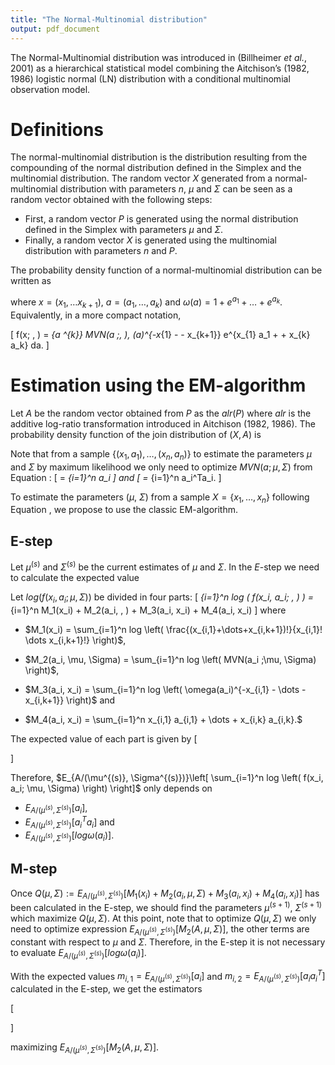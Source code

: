 ```yaml
---
title: "The Normal-Multinomial distribution"
output: pdf_document
---
```


The Normal-Multinomial distribution was introduced in (Billheimer _et al._, 2001) as a hierarchical statistical model combining the Aitchison's (1982, 1986) logistic normal (LN) distribution with a conditional multinomial observation model.

# Definitions

The normal-multinomial distribution is the distribution resulting from the compounding of the normal distribution defined in the Simplex and the multinomial distribution. The random vector $X$ generated from a normal-multinomial distribution with parameters $n$, $\mu$ and $\Sigma$ can be seen as a random vector obtained with the following steps:

* First, a random vector $P$ is generated using the normal distribution defined in the Simplex with parameters $\mu$ and $\Sigma$.
* Finally, a random vector $X$ is generated using the multinomial distribution with parameters $n$ and $P$.

The probability density function of a normal-multinomial distribution can be written as

\begin{equation}
f(x; \mu, \Sigma) = \int_{a \in \mathbb{R}^{k}} MVN(a ;\mu, \Sigma) \frac{(x_{1}+\dots+x_{k+1})!}{x_{1}! \dots x_{k+1}!} (\frac{1}{\omega(a)})^{x_{k+1}}\prod_{\ell=1}^k (\frac{e^{a_\ell}}{\omega(a)})^{x_{\ell}} da,
\label{eq:pdf}
\end{equation}

where $x =(x_{1}, \dots x_{k+1})$, $a = (a_1, \dots, a_k)$ and $\omega(a) = 1 + e^{a_1} + \dots + e^{a_k}$. Equivalently, in a more compact notation,

\[
f(x; \mu, \Sigma) = \frac{(x_{1}+\dots+x_{k+1})!}{x_{1}! \dots x_{k+1}!} \int_{a \in \mathbb{R}^{k}} MVN(a ;\mu, \Sigma)\, \omega(a)^{-x_{1} - \dots - x_{k+1}} e^{x_{1} a_1 + \dots + x_{k} a_k} da.
\]

# Estimation using the EM-algorithm

Let $A$ be the random vector obtained from $P$ as the $alr(P)$ where $alr$ is the additive log-ratio transformation introduced in Aitchison (1982, 1986). The probability density function of the join distribution of $(X,A)$ is 

\begin{equation}
f(x, a; \mu, \Sigma) = \frac{(x_{1}+\dots+x_{k+1})!}{x_{1}! \dots x_{k+1}!} MVN(a ;\mu, \Sigma)\, \omega(a)^{-x_{1} - \dots - x_{k+1}} e^{x_{1} a_{1} + \dots + x_{k} a_{k}}.
\label{eq:join}
\end{equation}

Note that from a sample $\{(x_1,a_1), \dots, (x_n,a_n)\}$ to estimate the parameters $\mu$ and $\Sigma$ by maximum likelihood we only need to optimize $MVN(a ;\mu, \Sigma)$ from Equation \ref{eq:join}:
\[
\hat{\mu} = \frac{1}{n} \sum_{i=1}^n a_i
\]
and
\[
\hat{\Sigma} = \frac{1}{n-1} \sum_{i=1}^n a_i^Ta_i.
\]

To estimate the parameters ($\mu$, $\Sigma$) from a sample $X = \{x_1, \dots, x_n\}$ following Equation \ref{eq:pdf}, we propose to use the classic EM-algorithm.

## E-step

Let $\mu^{(s)}$ and $\Sigma^{(s)}$ be the current estimates of $\mu$ and $\Sigma$. In the $E$-step we need to calculate the expected value

\begin{equation}
E_{A | (\mu^{(s)}, \Sigma^{(s)})}\left[ \sum_{i=1}^n log \left( f(x_i, a_i; \mu, \Sigma) \right) \right].
\label{eq:estep}
\end{equation}

Let $log \left( f(x_i, a_i; \mu, \Sigma) \right)$ be divided in four parts:
\[
\sum_{i=1}^n log \left( f(x_i, a_i; \mu, \Sigma) \right) = \sum_{i=1}^n M_1(x_i) + M_2(a_i, \mu, \Sigma) + M_3(a_i, x_i) + M_4(a_i, x_i)
\]
where

* $M_1(x_i) = \sum_{i=1}^n log \left( \frac{(x_{i,1}+\dots+x_{i,k+1})!}{x_{i,1}! \dots x_{i,k+1}!} \right)$,

* $M_2(a_i, \mu, \Sigma) = \sum_{i=1}^n log \left(  MVN(a_i ;\mu, \Sigma) \right)$,

* $M_3(a_i, x_i) = \sum_{i=1}^n log \left( \omega(a_i)^{-x_{i,1} - \dots - x_{i,k+1}} \right)$ and

* $M_4(a_i, x_i) = \sum_{i=1}^n x_{i,1} a_{i,1} + \dots + x_{i,k} a_{i,k}.$

The expected value of each part is given by
\[
\begin{array}{rcl}
E_{A/(\mu^{(s)}, \Sigma^{(s)})}\left[ M_1(x_i) \right] &=& M_1(x_i), \\ \\
E_{A/(\mu^{(s)}, \Sigma^{(s)})}\left[ M_2(a_i, \mu, \Sigma) \right] &=&  E_{A/(\mu^{(s)}, \Sigma^{(s)})}\left[ -\frac{n}{2}|\Sigma| -\frac{1}{2} tr(\Sigma^{-1} \sum_{i=1}^n a_i^T a_i)  -\frac{n}{2} \mu' \Sigma^{-1}\mu +  \mu' \Sigma^{-1} \sum_{i=1}^n a_i   \right] = \\ \\
&=& -\frac{n}{2}|\Sigma| -\frac{1}{2} tr(\Sigma^{-1} \sum_{i=1}^n E_{A/(\mu^{(s)}, \Sigma^{(s)})}\left[a_i^T a_i \right])  -\frac{n}{2} \mu' \Sigma^{-1}\mu +  \mu' \Sigma^{-1} \sum_{i=1}^n E_{A/(\mu^{(s)}, \Sigma^{(s)})}\left[a_i\right] \\ \\
E_{A/(\mu^{(s)}, \Sigma^{(s)})}\left[ M_3(a_i, x_i) \right] &=& \sum_{i=1}^n -(x_{i,1} + \dots + x_{i,k+1}) E_{A/(\mu^{(s)}, \Sigma^{(s)})}\left[ log \omega(a_i) \right] \\ \\
E_{A/(\mu^{(s)}, \Sigma^{(s)})}\left[ M_4(a_i, x_i) \right] &=& \sum_{i=1}^n (x_{i,1}, \dots, x_{i,k})^T E_{A/(\mu^{(s)}, \Sigma^{(s)})}\left[ a_i \right].
\end{array}
\]

Therefore, $E_{A/(\mu^{(s)}, \Sigma^{(s)})}\left[ \sum_{i=1}^n log \left( f(x_i, a_i; \mu, \Sigma) \right) \right]$ only depends on 

* $E_{A/(\mu^{(s)}, \Sigma^{(s)})}\left[ a_i \right]$, 
* $E_{A/(\mu^{(s)}, \Sigma^{(s)})}\left[a_i^T a_i \right]$ and 
* $E_{A/(\mu^{(s)}, \Sigma^{(s)})}\left[ log \omega(a_i) \right]$.

## M-step

Once $Q(\mu, \Sigma) := E_{A/(\mu^{(s)}, \Sigma^{(s)})}\left[ M_1(x_i) + M_2(a_i, \mu, \Sigma) + M_3(a_i, x_i) + M_4(a_i, x_i) \right]$ has been calculated in the E-step, we should find the parameters $\mu^{(s+1)}$, $\Sigma^{(s+1)}$ which maximize $Q(\mu, \Sigma)$. At this point, note that to optimize $Q(\mu, \Sigma)$ we only need to optimize expression $E_{A/(\mu^{(s)}, \Sigma^{(s)})}\left[ M_2(A, \mu, \Sigma) \right]$, the other terms are constant with respect to $\mu$ and $\Sigma$. Therefore, in the E-step it is not necessary to evaluate $E_{A/(\mu^{(s)}, \Sigma^{(s)})}\left[ log \omega(a_i) \right]$.


With the expected values $m_{i,1} = E_{A/(\mu^{(s)}, \Sigma^{(s)})}\left[ a_i \right]$ and $m_{i,2} = E_{A/(\mu^{(s)}, \Sigma^{(s)})}\left[ a_i a_i^T \right]$ calculated in the E-step, we get the estimators 

\[
\begin{array}{rcl}
\mu^{(s+1)} &=& \frac{\sum_{i=1}^n m_{i,1}}{n}, \\ \\
\Sigma^{(s+1)} &=&  \sum_{i=1}^n \frac{m_{i,2}}{n} - \mu^{(s+1)} {\mu^{(s+1)}}^T
\end{array}
\]

maximizing $E_{A/(\mu^{(s)}, \Sigma^{(s)})}\left[ M_2(A, \mu, \Sigma) \right]$.
